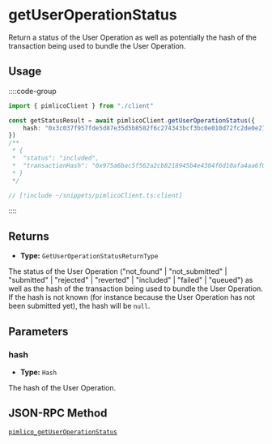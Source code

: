 # getUserOperationStatus

Return a status of the User Operation as well as potentially the hash of the transaction being used to bundle the User Operation.

## Usage

::::code-group

```ts [example.ts]
import { pimlicoClient } from "./client"

const getStatusResult = await pimlicoClient.getUserOperationStatus({
    hash: "0x3c037f957fde5d87e35d5b8582f6c274343bcf3bc0e010d72fc2de0e27f4a6aa"
})
/**
 * {
 *  "status": "included",
 *  "transactionHash": "0x975a6bac5f562a2cb8218945b4e4304f6d10afa4aa6f02830e6d6dcafc450d66"
 * }
 */

```

```ts [client.ts]
// [!include ~/snippets/pimlicoClient.ts:client]
```

::::

## Returns

- **Type:** `GetUserOperationStatusReturnType`

The status of the User Operation ("not_found" | "not_submitted" | "submitted" | "rejected" | "reverted" | "included" | "failed" | "queued") as well as the hash of the transaction being used to bundle the User Operation. If the hash is not known (for instance because the User Operation has not been submitted yet), the hash will be `null`.

## Parameters

### hash

- **Type:** `Hash`

The hash of the User Operation.

## JSON-RPC Method

[`pimlico_getUserOperationStatus`](/references/bundler/endpoints/pimlico_getUserOperationStatus)